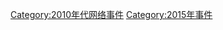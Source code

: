 {{year by category
|m=2
|c=0
|d=1
|y=5
|cat=网络事件
|sortkey=网络事件
|subcat=2015年事件
}}
[[Category:2010年代网络事件|Category:2010年代网络事件]]
[[Category:2015年事件|Category:2015年事件]]